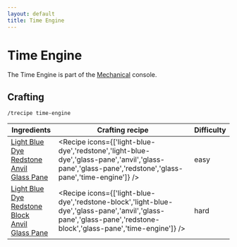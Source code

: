```yaml
---
layout: default
title: Time Engine
---
```



Time Engine
===================

The Time Engine is part of the [Mechanical](/interiors#MECHANICAL) console.

## Crafting

`/trecipe time-engine`

| Ingredients | Crafting recipe | Difficulty |
| ----------- | --------------- | ------------- |
| [Light Blue Dye](https://minecraft.wiki/w/Light_Blue_Dye)<br/>[Redstone](https://minecraft.wiki/w/Redstone)<br/>[Anvil](https://minecraft.wiki/w/Anvil)<br/>[Glass Pane](https://minecraft.wiki/w/Glass_Pane) | <Recipe icons={['light-blue-dye','redstone','light-blue-dye','glass-pane','anvil','glass-pane','glass-pane','redstone','glass-pane','time-engine']} /> | easy |
| [Light Blue Dye](https://minecraft.wiki/w/Light_Blue_Dye)<br/>[Redstone Block](https://minecraft.wiki/w/Redstone_Block)<br/>[Anvil](https://minecraft.wiki/w/Anvil)<br/>[Glass Pane](https://minecraft.wiki/w/Glass_Pane) | <Recipe icons={['light-blue-dye','redstone-block','light-blue-dye','glass-pane','anvil','glass-pane','glass-pane','redstone-block','glass-pane','time-engine']} /> | hard |
